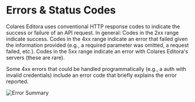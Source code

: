 
# Errors & Status Codes

Colares Editora uses conventional HTTP response codes to indicate the success or failure of an API request. In general: Codes in the 2xx range indicate success. Codes in the 4xx range indicate an error that failed given the information provided (e.g., a required parameter was omitted, a request failed, etc.). Codes in the 5xx range indicate an error with Colares Editora's servers (these are rare).

Some 4xx errors that could be handled programmatically (e.g., a auth with invalid credentials) include an error code that briefly explains the error reported.

![Error Summary](../assets/errors-summary.png)